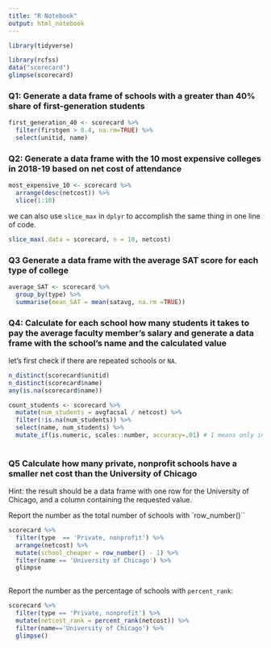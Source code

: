 ```yaml
---
title: "R Notebook"
output: html_notebook
---
```




```r
library(tidyverse)
```

```r
library(rcfss)
data("scorecard")
glimpse(scorecard)
```

### Q1: Generate a data frame of schools with a greater than 40% share of first-generation students

```r
first_generation_40 <- scorecard %>%
  filter(firstgen > 0.4, na.rm=TRUE) %>%
  select(unitid, name)
```


### Q2: Generate a data frame with the 10 most expensive colleges in 2018-19 based on net cost of attendance
```r
most_expensive_10 <- scorecard %>%
  arrange(desc(netcost)) %>%
  slice(1:10)
```

we can also use `slice_max` in `dplyr` to accomplish the same thing in one line of code.

```r
slice_max(.data = scorecard, n = 10, netcost)
```

### Q3 Generate a data frame with the average SAT score for each type of college

```r
average_SAT <- scorecard %>%
  group_by(type) %>%
  summarise(mean_SAT = mean(satavg, na.rm =TRUE))
```

### Q4: Calculate for each school how many students it takes to pay the average faculty member’s salary and generate a data frame with the school’s name and the calculated value

let's first check if there are repeated schools or `NA`.
```r
n_distinct(scorecard$unitid)
n_distinct(scorecard$name)
any(is.na(scorecard$name))
```

```r
count_students <- scorecard %>%
  mutate(num_students = avgfacsal / netcost) %>%
  filter(!is.na(num_students)) %>%
  select(name, num_students) %>%
  mutate_if(is.numeric, scales::number, accuracy=.01) # 1 means only integer, .1, keep one decimal 
  
```


### Q5 Calculate how many private, nonprofit schools have a smaller net cost than the University of Chicago   

Hint: the result should be a data frame with one row for the University of Chicago, and a column containing the requested value.


Report the number as the total number of schools with `row_number()``

```r
scorecard %>%
  filter(type  == 'Private, nonprofit') %>%
  arrange(netcost) %>%
  mutate(school_cheaper = row_number() - 1) %>%
  filter(name == 'University of Chicago') %>%
  glimpse
  
```

Report the number as the percentage of schools with `percent_rank`:

```r
scorecard %>%
  filter(type == 'Private, nonprofit') %>%
  mutate(netcost_rank = percent_rank(netcost)) %>%
  filter(name=='University of Chicago') %>%
  glimpse()
```

